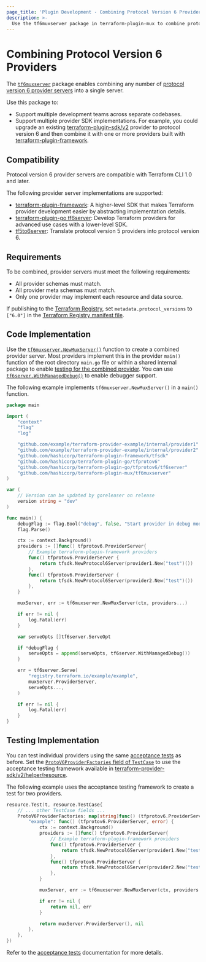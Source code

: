 ```yaml
---
page_title: 'Plugin Development - Combining Protocol Version 6 Providers'
description: >-
  Use the tf6muxserver package in terraform-plugin-mux to combine protocol version 6 providers.
---
```


# Combining Protocol Version 6 Providers

The [`tf6muxserver`](https://pkg.go.dev/github.com/hashicorp/terraform-plugin-mux/tf6muxserver) package enables combining any number of [protocol version 6 provider servers](/plugin/how-terraform-works#protocol-version-6) into a single server.

Use this package to:

* Support multiple development teams across separate codebases.
* Support multiple provider SDK implementations. For example, you could upgrade an existing [terraform-plugin-sdk/v2](/plugin/sdkv2/sdkv2-intro) provider to protocol version 6 and then combine it with one or more providers built with [terraform-plugin-framework](/plugin/framework).

## Compatibility

Protocol version 6 provider servers are compatible with Terraform CLI 1.0 and later.

The following provider server implementations are supported:

* [terraform-plugin-framework](/plugin/framework/): A higher-level SDK that makes Terraform provider development easier by abstracting implementation details.
* [terraform-plugin-go tf6server](https://pkg.go.dev/github.com/hashicorp/terraform-plugin-go/tfprotov6/tf6server): Develop Terraform providers for advanced use cases with a lower-level SDK.
* [tf5to6server](/plugin/mux/translating-protocol-version-5-to-6): Translate protocol version 5 providers into protocol version 6.

## Requirements

To be combined, provider servers must meet the following requirements:

* All provider schemas must match.
* All provider meta schemas must match.
* Only one provider may implement each resource and data source.

If publishing to the [Terraform Registry](/registry), set `metadata.protocol_versions` to `["6.0"]` in the [Terraform Registry manifest file](https://www.terraform.io/registry/providers/publishing#terraform-registry-manifest-file).

## Code Implementation

Use the [`tf6muxserver.NewMuxServer()`](https://pkg.go.dev/github.com/hashicorp/terraform-plugin-mux/tf6muxserver#NewMuxServer) function to create a combined provider server. Most providers implement this in the provider `main()` function of the root directory `main.go` file or within a shared internal package to enable [testing for the combined provider](#testing-implementation). You can use [`tf6server.WithManagedDebug()`](https://pkg.go.dev/github.com/hashicorp/terraform-plugin-go/tfprotov6/tf6server#WithManagedDebug) to enable debugger support.

The following example implements `tf6muxserver.NewMuxServer()` in a  `main()` function.

```go
package main

import (
	"context"
	"flag"
	"log"

	"github.com/example/terraform-provider-example/internal/provider1"
	"github.com/example/terraform-provider-example/internal/provider2"
	"github.com/hashicorp/terraform-plugin-framework/tfsdk"
	"github.com/hashicorp/terraform-plugin-go/tfprotov6"
	"github.com/hashicorp/terraform-plugin-go/tfprotov6/tf6server"
	"github.com/hashicorp/terraform-plugin-mux/tf6muxserver"
)

var (
	// Version can be updated by goreleaser on release
	version string = "dev"
)

func main() {
	debugFlag := flag.Bool("debug", false, "Start provider in debug mode.")
	flag.Parse()

	ctx := context.Background()
	providers := []func() tfprotov6.ProviderServer{
		// Example terraform-plugin-framework providers
		func() tfprotov6.ProviderServer {
			return tfsdk.NewProtocol6Server(provider1.New("test")())
		},
		func() tfprotov6.ProviderServer {
			return tfsdk.NewProtocol6Server(provider2.New("test")())
		},
	}

	muxServer, err := tf6muxserver.NewMuxServer(ctx, providers...)

	if err != nil {
		log.Fatal(err)
	}

	var serveOpts []tf6server.ServeOpt

	if *debugFlag {
		serveOpts = append(serveOpts, tf6server.WithManagedDebug())
	}

	err = tf6server.Serve(
		"registry.terraform.io/example/example",
		muxServer.ProviderServer,
		serveOpts...,
	)

	if err != nil {
		log.Fatal(err)
	}
}
```

## Testing Implementation

You can test individual providers using the same [acceptance tests](/plugin/sdkv2/testing/acceptance-tests) as before. Set the [`ProtoV6ProviderFactories` field of `TestCase`](https://pkg.go.dev/github.com/hashicorp/terraform-plugin-sdk/v2/helper/resource#TestCase.ProtoV6ProviderFactories) to use the acceptance testing framework available in [terraform-provider-sdk/v2/helper/resource](https://pkg.go.dev/github.com/hashicorp/terraform-plugin-sdk/v2/helper/resource).

The following example uses the acceptance testing framework to create a test for two providers.

```go
resource.Test(t, resource.TestCase{
	// ... other TestCase fields ...
	ProtoV6ProviderFactories: map[string]func() (tfprotov6.ProviderServer, error) {
		"example": func() (tfprotov6.ProviderServer, error) {
			ctx := context.Background()
			providers := []func() tfprotov6.ProviderServer{
				// Example terraform-plugin-framework providers
				func() tfprotov6.ProviderServer {
					return tfsdk.NewProtocol6Server(provider1.New("test")())
				},
				func() tfprotov6.ProviderServer {
					return tfsdk.NewProtocol6Server(provider2.New("test")())
				},
			}

			muxServer, err := tf6muxserver.NewMuxServer(ctx, providers...)

			if err != nil {
				return nil, err
			}

			return muxServer.ProviderServer(), nil
		},
	},
})
```

Refer to the [acceptance tests](/plugin/sdkv2/testing/acceptance-tests) documentation for more details.
